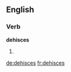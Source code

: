 
==English==

===Verb===
'''dehisces'''

# {{third-person singular of|dehisce}}

[[de:dehisces]]
[[fr:dehisces]]